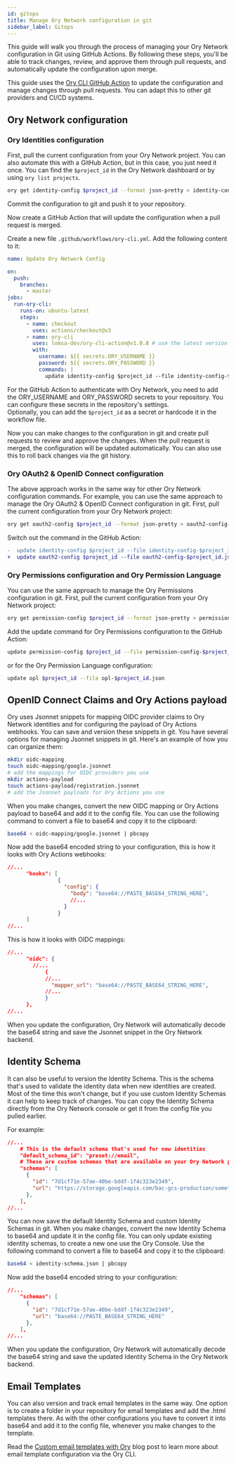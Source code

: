 ```yaml
---
id: gitops
title: Manage Ory Network configuration in git
sidebar_label: Gitops
---
```


This guide will walk you through the process of managing your Ory Network configuration in Git using GitHub Actions. By following
these steps, you'll be able to track changes, review, and approve them through pull requests, and automatically update the
configuration upon merge.

This guide uses the [Ory CLI GitHub Action](https://github.com/lomsa-dev/ory-cli-action) to update the configuration and manage
changes through pull requests. You can adapt this to other git providers and CI/CD systems.

## Ory Network configuration

### Ory Identities configuration

First, pull the current configuration from your Ory Network project. You can also automate this with a GitHub Action, but in this
case, you just need it once. You can find the `$project_id` in the Ory Network dashboard or by using `ory list projects`.

```bash
ory get identity-config $project_id --format json-pretty > identity-config-$project_id.json
```

Commit the configuration to git and push it to your repository.

Now create a GitHub Action that will update the configuration when a pull request is merged.

Create a new file `.github/workflows/ory-cli.yml`. Add the following content to it:

```yaml
name: Update Ory Network Config

on:
  push:
    branches:
      - master
jobs:
  run-ory-cli:
    runs-on: ubuntu-latest
    steps:
      - name: checkout
        uses: actions/checkout@v3
      - name: ory-cli
        uses: lomsa-dev/ory-cli-action@v1.0.8 # use the latest version
        with:
          username: ${{ secrets.ORY_USERNAME }}
          password: ${{ secrets.ORY_PASSWORD }}
          commands: |
            update identity-config $project_id --file identity-config-$project_id.json
```

For the GitHub Action to authenticate with Ory Network, you need to add the ORY_USERNAME and ORY_PASSWORD secrets to your
repository. You can configure these secrets in the repository's settings.  
Optionally, you can add the `$project_id` as a secret or hardcode it in the workflow file.

Now you can make changes to the configuration in git and create pull requests to review and approve the changes. When the pull
request is merged, the configuration will be updated automatically. You can also use this to roll back changes via the git
history.

### Ory OAuth2 & OpenID Connect configuration

The above approach works in the same way for other Ory Network configuration commands. For example, you can use the same approach
to manage the Ory OAuth2 & OpenID Connect configuration in git. First, pull the current configuration from your Ory Network
project:

```bash
ory get oauth2-config $project_id --format json-pretty > oauth2-config-$project_id.json
```

Switch out the command in the GitHub Action:

```diff
-  update identity-config $project_id --file identity-config-$project_id.json
+  update oauth2-config $project_id --file oauth2-config-$project_id.json
```

### Ory Permissions configuration and Ory Permission Language

You can use the same approach to manage the Ory Permissions configuration in git. First, pull the current configuration from your
Ory Network project:

```bash
ory get permission-config $project_id --format json-pretty > permission-config-$project_id.json
```

Add the update command for Ory Permissions configuration to the GitHub Action:

```bash
update permission-config $project_id --file permission-config-$project_id.json
```

or for the Ory Permission Language configuration:

```bash
update opl $project_id --file opl-$project_id.json
```

## OpenID Connect Claims and Ory Actions payload

Ory uses Jsonnet snippets for mapping OIDC provider claims to Ory Network identities and for configuring the payload of Ory
Actions webhooks. You can save and version these snippets in git. You have several options for managing Jsonnet snippets in git.
Here's an example of how you can organize them:

```bash
mkdir oidc-mapping
touch oidc-mapping/google.jsonnet
# add the mappings for OIDC providers you use
mkdir actions-payload
touch actions-payload/registration.jsonnet
# add the Jsonnet payloads for Ory Actions you use
```

When you make changes, convert the new OIDC mapping or Ory Actions payload to base64 and add it to the config file. You can use
the following command to convert a file to base64 and copy it to the clipboard:

```bash
base64 < oidc-mapping/google.jsonnet | pbcopy
```

Now add the base64 encoded string to your configuration, this is how it looks with Ory Actions webhooks:

```json
//...
      "hooks": [
                {
                  "config": {
                    "body": "base64://PASTE_BASE64_STRING_HERE",
                    //...
                  }
                }
      ]
//...
```

This is how it looks with OIDC mappings:

```json
//...
      "oidc": {
        //...
            {
            //...
              "mapper_url": "base64://PASTE_BASE64_STRING_HERE",
            //...
            }
      },
//...
```

When you update the configuration, Ory Network will automatically decode the base64 string and save the Jsonnet snippet in the Ory
Network backend.

## Identity Schema

It can also be useful to version the Identity Schema. This is the schema that's used to validate the identity data when new
identities are created. Most of the time this won't change, but if you use custom Identity Schemas it can help to keep track of
changes. You can copy the Identity Schema directly from the Ory Network console or get it from the config file you pulled earlier.

For example:

```json
//...
    # This is the default schema that's used for new identities
    "default_schema_id": "preset://email",
    # These are custom schemas that are available on your Ory Network project
    "schemas": [
      {
        "id": "7d1cf71e-57ae-40be-bddf-1f4c323e2349",
        "url": "https://storage.googleapis.com/bac-gcs-production/something.schema.json"
      },
    ],
//...
```

You can now save the default Identity Schema and custom Identity Schemas in git. When you make changes, convert the new Identity
Schema to base64 and update it in the config file. You can only update existing identity schemas, to create a new one use the Ory
Console. Use the following command to convert a file to base64 and copy it to the clipboard:

```bash
base64 < identity-schema.json | pbcopy
```

Now add the base64 encoded string to your configuration:

```json
//...
    "schemas": [
      {
        "id": "7d1cf71e-57ae-40be-bddf-1f4c323e2349",
        "url": "base64://PASTE_BASE64_STRING_HERE"
      },
    ],
//...
```

When you update the configuration, Ory Network will automatically decode the base64 string and save the updated Identity Schema in
the Ory Network backend.

## Email Templates

You can also version and track email templates in the same way. One option is to create a folder in your repository for email
templates and add the .html templates there. As with the other configurations you have to convert it into base64 and add it to the
config file, whenever you make changes to the template.

Read the [Custom email templates with Ory](https://www.ory.sh/custom-email-templates/) blog post to learn more about email
template configuration via the Ory CLI.
